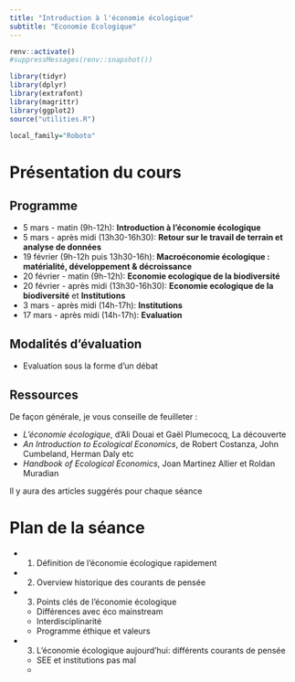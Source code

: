 ```yaml
---
title: "Introduction à l'économie écologique"
subtitle: "Economie Ecologique"
---
```


```r


renv::activate()
#suppressMessages(renv::snapshot())

library(tidyr)
library(dplyr)
library(extrafont)
library(magrittr)
library(ggplot2)
source("utilities.R")

local_family="Roboto"
```

# Présentation du cours

## Programme

- 5 mars - matin (9h-12h): **Introduction à l'économie écologique**
- 5 mars - après midi (13h30-16h30): **Retour sur le travail de terrain et analyse de données**
- 19 février (9h-12h puis 13h30-16h): **Macroéconomie écologique : matérialité, développement & décroissance**
- 20 février - matin (9h-12h): **Economie ecologique de la biodiversité**
- 20 février - après midi (13h30-16h30):  **Economie ecologique de la biodiversité** et **Institutions**
- 3 mars - après midi (14h-17h): **Institutions**
- 17 mars - après midi (14h-17h): **Evaluation**

## Modalités d'évaluation

- Evaluation sous la forme d'un [débat]{.bg}

## Ressources 

De façon générale, je vous conseille de feuilleter : 

- *L'économie écologique*, d'Ali Douai et Gaël Plumecocq, La découverte
- *An Introduction to Ecological Economics*, de Robert Costanza, John Cumbeland, Herman Daly etc
- *Handbook of Ecological Economics*, Joan Martinez Allier et Roldan Muradian

Il y aura des articles suggérés pour chaque séance

# Plan de la séance

- 1. Définition de l'économie écologique rapidement
- 2. Overview historique des courants de pensée
- 3. Points clés de l'économie écologique
  -   Différences avec éco mainstream
  -   Interdisciplinarité
  -   Programme éthique et valeurs
- 3. L'économie écologique aujourd'hui: différents courants de pensée
  - SEE et institutions pas mal 
  - 
